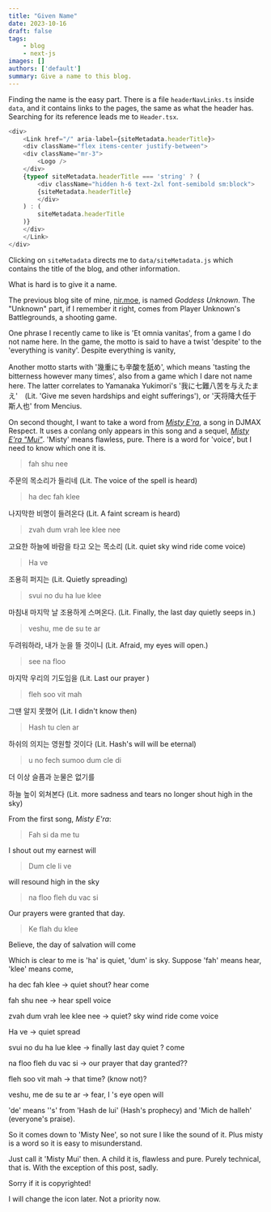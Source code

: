 ```yaml
---
title: "Given Name"
date: 2023-10-16
draft: false
tags:
    - blog
    - next-js
images: []
authors: ['default']
summary: Give a name to this blog.
---
```


Finding the name is the easy part. There is a file `headerNavLinks.ts` inside `data`, and it contains links to the pages, the same as what the header has. Searching for its reference leads me to `Header.tsx`.

```js
<div>
    <Link href="/" aria-label={siteMetadata.headerTitle}>
    <div className="flex items-center justify-between">
    <div className="mr-3">
        <Logo />
    </div>
    {typeof siteMetadata.headerTitle === 'string' ? (
        <div className="hidden h-6 text-2xl font-semibold sm:block">
        {siteMetadata.headerTitle}
        </div>
    ) : (
        siteMetadata.headerTitle
    )}
    </div>
    </Link>
</div>
```

Clicking on `siteMetadata` directs me to `data/siteMetadata.js` which contains the title of the blog, and other information.

What is hard is to give it a name.

The previous blog site of mine, [nir.moe](https://nir.moe), is named *Goddess Unknown*. The "Unknown" part, if I remember it right, comes from Player Unknown's Battlegrounds, a shooting game.

One phrase I recently came to like is 'Et omnia vanitas', from a game I do not name here. In the game, the motto is said to have a twist 'despite' to the 'everything is vanity'. Despite everything is vanity, 

Another motto starts with '幾重にも辛酸を舐め', which means 'tasting the bitterness however many times', also from a game which I dare not name here. The latter correlates to Yamanaka Yukimori's '我に七難八苦を与えたまえ'　(Lit. 'Give me seven hardships and eight sufferings'), or '天将降大任于斯人也' from Mencius.

On second thought, I want to take a word from [*Misty E'ra*](https://youtu.be/QJlHmk1GLOA), a song in DJMAX Respect. It uses a conlang only appears in this song and a sequel, [*Misty E'ra "Mui"*](https://youtu.be/7gv3vx-E5bM). 'Misty' means flawless, pure. There is a word for 'voice', but I need to know which one it is.

> fah shu nee

주문의 목소리가 들리네 (Lit. The voice of the spell is heard)

> ha dec fah klee

나지막한 비명이 들려온다 (Lit. A faint scream is heard)

> zvah dum vrah lee klee nee

고요한 하늘에 바람을 타고 오는 목소리 (Lit. quiet sky wind ride come voice)

> Ha ve

조용히 퍼지는 (Lit. Quietly spreading)

> svui no du ha lue klee

마침내 마지막 날 조용하게 스며온다. (Lit. Finally, the last day quietly seeps in.)

> veshu, me de su te ar

두려워하라, 내가 눈을 뜰 것이니 (Lit. Afraid, my eyes will open.)

> see na floo

마지막 우리의 기도임을 (Lit. Last our prayer )

> fleh soo vit mah

그땐 알지 못했어 (Lit. I didn't know then)

> Hash tu clen ar

하쉬의 의지는 영원할 것이다 (Lit. Hash's will will be eternal)

> u no fech sumoo dum cle di

더 이상 슬픔과 눈물은 없기를

하늘 높이 외쳐본다 (Lit. more sadness and tears no longer shout high in the sky)

From the first song, *Misty E'ra*:
> Fah si da me tu

I shout out my earnest will

> Dum cle li ve

will resound high in the sky

> na floo fleh du vac si

Our prayers were granted that day.

> Ke flah du klee

Believe, the day of salvation will come


Which is clear to me is 'ha' is quiet, 'dum' is sky. Suppose 'fah' means hear, 'klee' means come,

ha dec fah klee -> quiet shout? hear come

fah shu nee -> hear spell voice

zvah dum vrah lee klee nee -> quiet? sky wind ride come voice

Ha ve -> quiet spread

svui no du ha lue klee -> finally last day quiet ? come

na floo fleh du vac si -> our prayer that day granted??

fleh soo vit mah -> that time? (know not)?

veshu, me de su te ar -> fear, I 's eye open will

'de' means ''s' from 'Hash de lui' (Hash's prophecy) and 'Mich de halleh' (everyone's praise).

So it comes down to 'Misty Nee', so not sure I like the sound of it. Plus misty is a word so it is easy to misunderstand.

Just call it 'Misty Mui' then. A child it is, flawless and pure. Purely technical, that is. With the exception of this post, sadly.

Sorry if it is copyrighted!

I will change the icon later. Not a priority now.